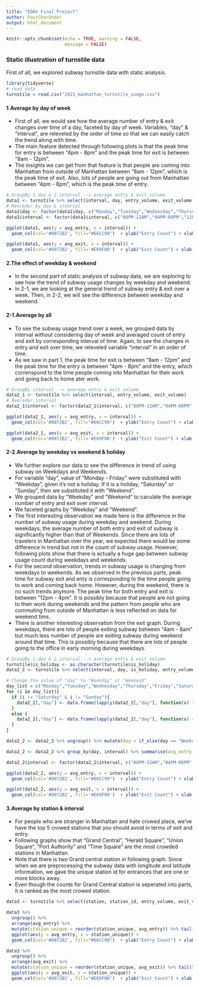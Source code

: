```yaml
---
title: "EDAV Final Project"
author: FourCharUnder
output: html_document
---
```


```r
knitr::opts_chunk$set(echo = TRUE, warning = FALSE,
                      message = FALSE)
```

### Static illustration of turnstile data
First of all, we explored subway turnstile data with static analysis.

```r
library(tidyverse)
# read data
turnstile = read.csv("2015_manhattan_turnstile_usage.csv")
```

#### 1.Average by day of week
* First of all, we would see how the average number of entry & exit changes over time of a day, faceted by day of week. Variables, "day" & "interval", are releveled by the order of time so that we can easily catch the trend along with time.
* The main feature detected through following plots is that the peak time for entry is between "4pm - 8pm" and the peak time for exit is between "8am - 12pm".
* The insights we can get from that feature is that people are coming into Manhattan from outside of Manhattan between "8am - 12pm", which is the peak time of exit. Also, lots of people are going out from Manhattan  between "4pm - 8pm", which is the peak time of entry.

```r
# GroupBy 1.day & 2.interval --> average entry & exit volume
data1 <- turnstile %>% select(interval, day, entry_volume, exit_volume)   %>% group_by(day, interval) %>% summarise(avg_entry = mean(entry_volume), avg_exit = mean(exit_volume))
# Reoreder by day & interval
data1$day <- factor(data1$day, c("Monday","Tuesday","Wednesday","Thursday","Friday","Saturday","Sunday"))
data1$interval <- factor(data1$interval, c("08PM-12AM","04PM-08PM","12PM-04PM","08AM-12PM","04AM-08AM","12AM-04AM"))
```

```r
ggplot(data1, aes(y = avg_entry, x = interval)) + 
  geom_col(col='#0072B2', fill="#66CC99")  + ylab("Entry Count") + xlab("Interval") + facet_wrap(~ day) + coord_flip()
```

```r
ggplot(data1, aes(y = avg_exit, x = interval)) + 
  geom_col(col='#0072B2', fill='#E69F00')  + ylab("Exit Count") + xlab("Interval") + facet_wrap(~ day) + coord_flip()
```

#### 2.The effect of weekday & weekend
* In the second part of static analysis of subway data, we are exploring to see how the trend of subway usage changes by weekday and weekend. 
* In 2-1, we are looking at the general trend of subway entry & exit over a week. Then, in 2-2, we will see the difference between weekday and weekend. 

#### 2-1.Average by all
* To see the subway usage trend over a week, we grouped data by interval without considering day of week and averaged count of entry and exit by corresponding interval of time. Again, to see the changes in entry and exit over time, we releveled variable "interval" in an order of time.
* As we saw in part 1, the peak time for exit is between "8am - 12pm" and the peak time for the entry is between "4pm - 8pm" and the entry, which correnspond to the time people coming into Manhattan for their work and going back to home ater work.

```r
# GroupBy interval --> average entry & exit volume
data2_1 <- turnstile %>% select(interval, entry_volume, exit_volume)   %>% group_by(interval) %>% summarise(avg_entry = mean(entry_volume), avg_exit = mean(exit_volume))
# Reoreder interval
data2_1$interval <- factor(data2_1$interval, c("08PM-12AM","04PM-08PM","12PM-04PM","08AM-12PM","04AM-08AM","12AM-04AM"))
```

```r
ggplot(data2_1, aes(y = avg_entry, x = interval)) + 
  geom_col(col='#0072B2', fill="#66CC99")  + ylab("Entry Count") + xlab("Interval") + coord_flip()
```

```r
ggplot(data2_1, aes(y = avg_exit, x = interval)) + 
  geom_col(col='#0072B2', fill='#E69F00')  + ylab("Exit Count") + xlab("Interval")  + coord_flip()
```

#### 2-2.Average by weekday vs weekend & holiday
* We further explore our data to see the difference in trend of using subway on Weekdays and Weekends.
* For variable "day", value of "Monday - Friday" were substituted with "Weekday", given it's not a holiday. If it is a holiday, "Saturday" or "Sunday", then we substituted it with "Weekend".
* We grouped data by "Weekday" and "Weekend" to caculate the average number of entry and exit over interval.
* We faceted graphs by "Weekday" and "Weekend".
* The first interesting observation we made here is the difference in the number of subway usage during weekday and weekend. During weekdays, the average number of both entry and exit of subway is significantly higher than that of Weekends. Since there are lots of travelers in Manhattan over the year, we expected there would be some difference in trend but not in the count of subway usage. However, following plots show that there is actually a huge gap between subway usage count during weekdays and weekends.
* For the second observation, trends in subway usage is changing from weekdays to weekends. As we observed in the previous parts, peak time for subway exit and enty is corresponding to the time people going to work and coming back home. However, during the weekend, there is no such trends anymore. The peak time for both entry and exit is between "12pm - 4pm". It is possibly because that people are not going to their work during weekends and the pattern from people who are commuting from outside of Manhattan is less reflected on data for weekend tims.
* There is another interesting observation from the exit graph. During weekdays, there are lots of people exiting subway between "4am - 8am" but much less number of people are exiting subway during weekend around that time. This is possibly because that there are lots of people going to the office in early morning during weekdays.

```r
# GroupBy 1.day & 2.interval --> average entry & exit volume
turnstile$is_holiday <- as.character(turnstile$is_holiday)
data2_2 <- turnstile %>% select(interval, day, is_holiday, entry_volume, exit_volume)   %>% group_by(day, is_holiday, interval) %>% summarise(avg_entry = mean(entry_volume), avg_exit = mean(exit_volume))

# Change the value of "day" to "Weekday" or "Weekend"
day_list = c("Monday","Tuesday","Wednesday","Thursday","Friday","Saturday","Sunday")
for (i in day_list){
  if (i != "Saturday" & i != "Sunday"){
    data2_2[,"day"] <- data.frame(lapply(data2_2[,"day"], function(x) {gsub(i, "Weekday", x)}))
  }
  else {
    data2_2[,"day"] <- data.frame(lapply(data2_2[,"day"], function(x) {gsub(i, "Weekend", x)}))
  }
}

data2_2 <- data2_2 %>% ungroup() %>% mutate(day = if_else(day == "Weekday" & is_holiday == "False", "Weekday", "Weekend"))

data2_2 <- data2_2 %>% group_by(day, interval) %>% summarise(avg_entry = mean(avg_entry), avg_exit = mean(avg_exit))

data2_2$interval <- factor(data2_2$interval, c("08PM-12AM","04PM-08PM","12PM-04PM","08AM-12PM","04AM-08AM","12AM-04AM"))
```

```r
ggplot(data2_2, aes(y = avg_entry, x = interval)) + 
  geom_col(col='#0072B2', fill="#66CC99")  + ylab("Entry Count") + xlab("Interval") + facet_wrap(~ day) + coord_flip()
```

```r
ggplot(data2_2, aes(y = avg_exit, x = interval)) + 
  geom_col(col='#0072B2', fill='#E69F00')  + ylab("Exit Count") + xlab("Interval") + facet_wrap(~ day) + coord_flip()
```

#### 3.Average by station & interval
* For people who are stranger in Manhattan and hate crowed place, we've have the top 5 crowed stations that you should avoid in terms of exit and entry.
* Following graphs show that "Grand Central", "Herald Square", "Union Square", "Port Authority" and "Time Square" are the most crowded stations in Manhattan.
* Note that there is two Grand central station in following graph. Since when we are preprocessing the subway data with longitude and latitude information, we gave the unique station id for entrances that are one or more blocks away.
* Even though the counts for Grand Central station is seperated into parts, it is ranked as the most crowed station.

```r
data3 <- turnstile %>% select(station, station_id, entry_volume, exit_volume)  %>% mutate(station_unique = paste(station, station_id)) %>% group_by(station_unique) %>% summarise(avg_entry = mean(entry_volume), avg_exit = mean(exit_volume))
```

```r
data3 %>%
  ungroup() %>%
  arrange(avg_entry) %>%
  mutate(station_unique = reorder(station_unique, avg_entry)) %>% tail(5) %>%
  ggplot(aes(y = avg_entry, x = station_unique)) + 
  geom_col(col='#0072B2', fill="#66CC99")  + ylab("Entry Count") + xlab("Station")  + coord_flip()
```

```r
data3 %>%
  ungroup() %>%
  arrange(avg_exit) %>%
  mutate(station_unique = reorder(station_unique, avg_exit)) %>% tail(5) %>%
  ggplot(aes(y = avg_exit, x = station_unique)) + 
  geom_col(col='#0072B2', fill="#E69F00")  + ylab("Exit Count") + xlab("Station")  + coord_flip()
```

